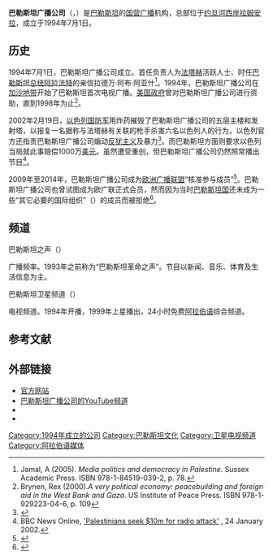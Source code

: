 {{電視網資訊
| 電視網名稱     = 巴勒斯坦广播公司
| 電視網商標檔案 = Palestinian Broadcasting Corporation.JPG
| 電視網商標尺寸 = 200px
| 電視網商標名稱 = 
| 類型           = 国营媒体
| 品牌           = 
| 開播日期       = 
| 國家           = {{PSE}}
| 可收視地區     = 全世界
| 創立日期       = 1994年7月1日
| 創立者         =
| 口號           = 
| 格言           = 
| 收視率         = 
| 收視率調查時間 = 
| 收視率資料來源 = 
| 市場占有率     = 
| 擁有者         = 
| 持股者         = 
| 關鍵人物       = 
| 旗下類比頻道   = 
| 旗下數位頻道   = 
| 官方網站       = http://www.pbc.ps/
| 備註           = 
}}
'''巴勒斯坦广播公司'''（{{lang-ar|هيئة الإذاعة و التلفزيون الفلسطينية}}，{{lang-en|Palestinian Broadcasting Corporation}}）是[[巴勒斯坦|巴勒斯坦]]的[[国营广播|国营广播]]机构，总部位于[[约旦河西岸|约旦河西岸]][[拉姆安拉|拉姆安拉]]，成立于1994年7月1日。

==历史==
1994年7月1日，巴勒斯坦广播公司成立。首任负责人为[[法塔赫|法塔赫]]活跃人士、时任[[巴勒斯坦总统|巴勒斯坦总统]][[阿拉法特|阿拉法特]]的亲信拉德万·阿布·阿亚什<ref>Jamal, A (2005). ''Media politics and democracy in Palestine''. Sussex Academic Press. ISBN 978-1-84519-039-2, p. 78.</ref>。1994年，巴勒斯坦广播公司在[[加沙地带|加沙地带]]开始了巴勒斯坦首次电视广播。[[美国政府|美国政府]]曾对巴勒斯坦广播公司进行资助，直到1998年为止<ref>Brynen, Rex (2000).'' A very political economy: peacebuilding and foreign aid in the West Bank and Gaza''. US Institute of Peace Press. ISBN 978-1-929223-04-6, p. 109</ref>。

2002年2月19日，[[以色列国防军|以色列国防军]]用炸药摧毁了巴勒斯坦广播公司的五层主楼和发射塔，以报复一名据称与法塔赫有关联的枪手杀害六名以色列人的行为，以色列官方还指责巴勒斯坦广播公司煽动[[反犹主义|反犹主义]]及暴力<ref name=2002HumRights>{{cite web |url=http://www.state.gov/g/drl/rls/hrrpt/2002/18278.htm |title=Israel and the occupied territories |work=2002 Country Reports on Human Rights Practices |publisher=US Department of State |access-date=2015-11-02 |archive-date=2012-01-13 |archive-url=https://web.archive.org/web/20120113181746/http://www.state.gov/g/drl/rls/hrrpt/2002/18278.htm |dead-url=no }}</ref>。而巴勒斯坦方面则要求以色列当局就此事赔偿1000万[[美元|美元]]。虽然遭受重创，但巴勒斯坦广播公司仍然照常播出节目<ref>BBC News Online, [http://news.bbc.co.uk/1/hi/world/middle_east/1780684.stm 'Palestinians seek $10m for radio attack'] {{Wayback|url=http://news.bbc.co.uk/1/hi/world/middle_east/1780684.stm |date=20070104080030 }}, 24 January 2002.</ref>。

2009年至2014年，巴勒斯坦广播公司成为[[欧洲广播联盟|欧洲广播联盟]]“核准参与成员”<ref>{{cite web |last1=Karhapää |first1=Ilari |title=Palestinians wants to tell a different story |url=http://esctoday.com/8653/palestinians_wants_to_tell_a_different_story/ |publisher=ESCToday |accessdate=10 October 2014 |date=11 May 2007 |archive-date=2020-09-21 |archive-url=https://web.archive.org/web/20200921104121/http://esctoday.com/8653/palestinians_wants_to_tell_a_different_story/ |dead-url=no }}</ref>。巴勒斯坦广播公司也曾试图成为欧广联正式会员，然而因为当时[[巴勒斯坦国|巴勒斯坦国]]还未成为一些“其它必要的国际组织”（{{lang-en|Required other international organisations}}）的成员而被拒绝<ref name=PendingApps>{{cite web|last1=Repo|first1=Juha|title=New EBU members? Not very likely|url=http://esctoday.com/36606/new-ebu-members-not-very-likely/|website=esctoday.com|publisher=ESCToday|accessdate=10 October 2014|date=6 June 2012|archive-date=2014-05-18|archive-url=https://web.archive.org/web/20140518135448/http://esctoday.com/36606/new-ebu-members-not-very-likely/|dead-url=no}}</ref>。

==频道==
;巴勒斯坦之声（{{lang-ar|صوت فلسطين}}）
广播频率。1993年之前称为“巴勒斯坦革命之声”。节目以新闻、音乐、体育及生活信息为主。

;巴勒斯坦卫星频道（{{lang-ar|قناة فلسطين الفضائية}}）
电视频道。1994年开播，1999年上星播出，24小时免费[[阿拉伯语|阿拉伯语]]综合频道。

==参考文献==
{{reflist}}

==外部链接==
*[http://www.pbc.ps/ 官方网站] {{Wayback|url=http://www.pbc.ps/ |date=20210314102614 }}
*[http://www.youtube.com/c/PalestineTV 巴勒斯坦广播公司的YouTube频道]
*{{Facebook|PalestineTv|巴勒斯坦广播公司}}
*{{Twitter|palestinetv95|巴勒斯坦广播公司}}
{{歐洲廣播聯盟成員}}

[[Category:1994年成立的公司|Category:1994年成立的公司]]
[[Category:巴勒斯坦文化|Category:巴勒斯坦文化]]
[[Category:卫星电视频道|Category:卫星电视频道]]
[[Category:阿拉伯语媒体|Category:阿拉伯语媒体]]